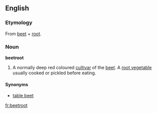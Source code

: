 ==English==
{{wikipedia}}
===Etymology===
From [[beet]] + [[root]].
===Noun===
'''beetroot'''
#A normally deep red coloured [[cultivar]] of the [[beet]]. A [[root vegetable]] usually cooked or pickled before eating.

====Synonyms====
*[[table beet]]

[[fr:beetroot]]